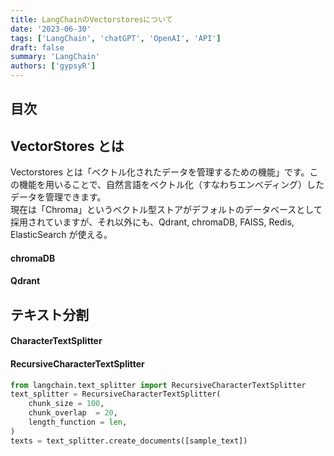 ```yaml
---
title: LangChainのVectorstoresについて
date: '2023-06-30'
tags: ['LangChain', 'chatGPT', 'OpenAI', 'API']
draft: false
summary: 'LangChain'
authors: ['gypsyR']
---
```


## 目次

## VectorStores とは

Vectorstores とは「ベクトル化されたデータを管理するための機能」です。この機能を用いることで、自然言語をベクトル化（すなわちエンべディング）したデータを管理できます。  
現在は「Chroma」というベクトル型ストアがデフォルトのデータベースとして採用されていますが、それ以外にも、Qdrant, chromaDB, FAISS, Redis, ElasticSearch が使える。

#### chromaDB

#### Qdrant

## テキスト分割

#### CharacterTextSplitter

#### RecursiveCharacterTextSplitter

```python
from langchain.text_splitter import RecursiveCharacterTextSplitter
text_splitter = RecursiveCharacterTextSplitter(
    chunk_size = 100,
    chunk_overlap  = 20,
    length_function = len,
)
texts = text_splitter.create_documents([sample_text])
```
